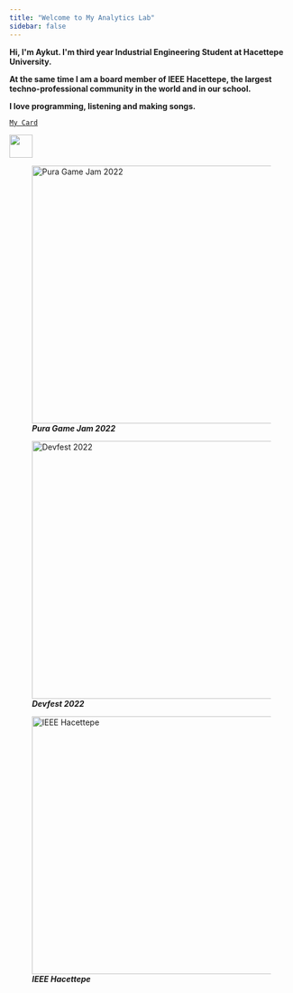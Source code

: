 ```yaml
---
title: "Welcome to My Analytics Lab"
sidebar: false 
---
```


**Hi, I\'m Aykut. I\'m third year Industrial Engineering Student at Hacettepe University.**

**At the same time I am a board member of IEEE Hacettepe, the largest techno-professional community in the world and in our school.**

**I love programming, listening and making songs.**

[`My Card`](https://bento.me/aykutsmsk)

![](images/14U6-01.gif){width="41"}

![***Pura Game Jam 2022***](images/SAVE_20220621_135902-01.jpg){fig-align="left" width="457"}

![***Devfest 2022***](images/IMG_9111.jpg){fig-align="left" width="457"}

![***IEEE Hacettepe***](images/Genel%20kurul%205%20(3)-01.jpg){fig-align="left" width="457"}
